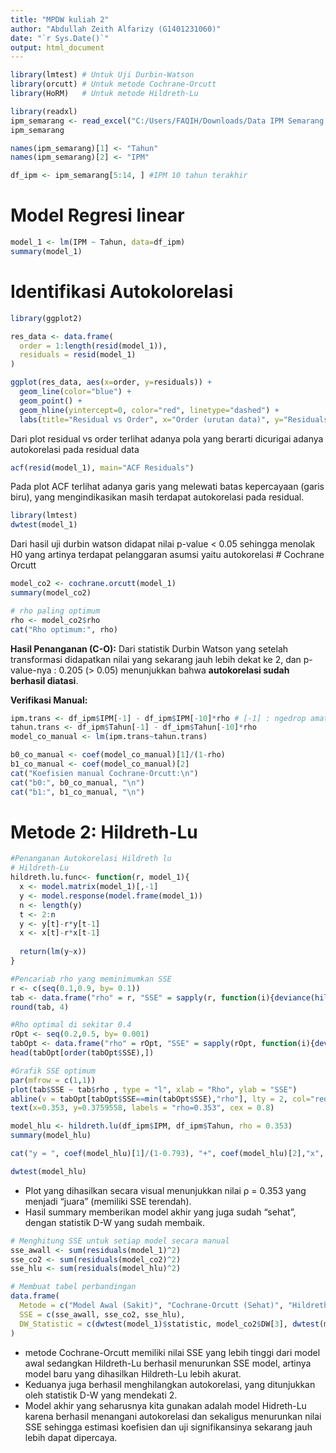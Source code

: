 ---
title: "MPDW kuliah 2"
author: "Abdullah Zeith Alfarizy (G1401231060)"
date: "`r Sys.Date()`"
output: html_document
---

```{r}
library(lmtest) # Untuk Uji Durbin-Watson
library(orcutt) # Untuk metode Cochrane-Orcutt
library(HoRM)   # Untuk metode Hildreth-Lu
```

```{r}
library(readxl)
ipm_semarang <- read_excel("C:/Users/FAQIH/Downloads/Data IPM Semarang.xlsx")
ipm_semarang
```
```{r}
names(ipm_semarang)[1] <- "Tahun"
names(ipm_semarang)[2] <- "IPM"
```

```{r}
df_ipm <- ipm_semarang[5:14, ] #IPM 10 tahun terakhir
```

# Model Regresi linear 
```{r}
model_1 <- lm(IPM ~ Tahun, data=df_ipm)
summary(model_1)
```
# Identifikasi Autokolorelasi
```{r}
library(ggplot2)

res_data <- data.frame(
  order = 1:length(resid(model_1)),
  residuals = resid(model_1)
)

ggplot(res_data, aes(x=order, y=residuals)) +
  geom_line(color="blue") +
  geom_point() +
  geom_hline(yintercept=0, color="red", linetype="dashed") +
  labs(title="Residual vs Order", x="Order (urutan data)", y="Residuals")
```
Dari plot residual vs order terlihat adanya pola yang berarti dicurigai adanya autokorelasi pada residual data 
```{r}
acf(resid(model_1), main="ACF Residuals")
```
Pada plot ACF terlihat adanya garis yang melewati batas kepercayaan (garis biru), yang mengindikasikan masih terdapat autokorelasi pada residual. 
```{r}
library(lmtest)
dwtest(model_1)
```
Dari hasil uji durbin watson didapat nilai p-value < 0.05 sehingga menolak H0 yang artinya terdapat pelanggaran asumsi yaitu autokorelasi
# Cochrane Orcutt
```{r}
model_co2 <- cochrane.orcutt(model_1)
summary(model_co2)

# rho paling optimum
rho <- model_co2$rho
cat("Rho optimum:", rho)
```
**Hasil Penanganan (C-O):**
Dari statistik Durbin Watson yang setelah transformasi didapatkan nilai yang sekarang jauh lebih dekat ke 2, dan p-value-nya : 0.205 (\> 0.05) menunjukkan bahwa **autokorelasi sudah berhasil diatasi**.


**Verifikasi Manual:**
```{r}
ipm.trans <- df_ipm$IPM[-1] - df_ipm$IPM[-10]*rho # [-1] : ngedrop amatan pertama
tahun.trans <- df_ipm$Tahun[-1] - df_ipm$Tahun[-10]*rho
model_co_manual <- lm(ipm.trans~tahun.trans)

b0_co_manual <- coef(model_co_manual)[1]/(1-rho)
b1_co_manual <- coef(model_co_manual)[2]
cat("Koefisien manual Cochrane-Orcutt:\n")
cat("b0:", b0_co_manual, "\n")
cat("b1:", b1_co_manual, "\n")
```
# Metode 2: Hildreth-Lu
```{r}
#Penanganan Autokorelasi Hildreth lu
# Hildreth-Lu
hildreth.lu.func<- function(r, model_1){
  x <- model.matrix(model_1)[,-1]
  y <- model.response(model.frame(model_1))
  n <- length(y)
  t <- 2:n
  y <- y[t]-r*y[t-1]
  x <- x[t]-r*x[t-1]
  
  return(lm(y~x))
}

#Pencariab rho yang meminimumkan SSE
r <- c(seq(0.1,0.9, by= 0.1))
tab <- data.frame("rho" = r, "SSE" = sapply(r, function(i){deviance(hildreth.lu.func(i, model_1))}))
round(tab, 4)
```
```{r}
#Rho optimal di sekitar 0.4
rOpt <- seq(0.2,0.5, by= 0.001)
tabOpt <- data.frame("rho" = rOpt, "SSE" = sapply(rOpt, function(i){deviance(hildreth.lu.func(i, model_1))}))
head(tabOpt[order(tabOpt$SSE),])
```
```{r}
#Grafik SSE optimum
par(mfrow = c(1,1))
plot(tab$SSE ~ tab$rho , type = "l", xlab = "Rho", ylab = "SSE")
abline(v = tabOpt[tabOpt$SSE==min(tabOpt$SSE),"rho"], lty = 2, col="red",lwd=2)
text(x=0.353, y=0.3759558, labels = "rho=0.353", cex = 0.8)
```
```{r}
model_hlu <- hildreth.lu(df_ipm$IPM, df_ipm$Tahun, rho = 0.353)
summary(model_hlu)
```
```{r}
cat("y = ", coef(model_hlu)[1]/(1-0.793), "+", coef(model_hlu)[2],"x", sep = "")
```
```{r}
dwtest(model_hlu)
```
-   Plot yang dihasilkan secara visual menunjukkan nilai ρ = 0.353 yang menjadi "juara" (memiliki SSE terendah).
-   Hasil summary memberikan model akhir yang juga sudah "sehat", dengan statistik D-W yang sudah membaik.
```{r}
# Menghitung SSE untuk setiap model secara manual
sse_awall <- sum(residuals(model_1)^2)
sse_co2 <- sum(residuals(model_co2)^2)
sse_hlu <- sum(residuals(model_hlu)^2)

# Membuat tabel perbandingan
data.frame(
  Metode = c("Model Awal (Sakit)", "Cochrane-Orcutt (Sehat)", "Hildreth-Lu (Sehat)"),
  SSE = c(sse_awall, sse_co2, sse_hlu),
  DW_Statistic = c(dwtest(model_1)$statistic, model_co2$DW[3], dwtest(model_hlu)$statistic)
)

```
-  metode Cochrane-Orcutt memiliki nilai SSE yang lebih tinggi dari model awal sedangkan Hildreth-Lu berhasil menurunkan SSE model, artinya model baru yang dihasilkan Hildreth-Lu lebih akurat.
-   Keduanya juga berhasil menghilangkan autokorelasi, yang ditunjukkan oleh statistik D-W yang mendekati 2.
-   Model akhir yang seharusnya kita gunakan adalah model Hidreth-Lu karena berhasil menangani autokorelasi dan sekaligus menurunkan nilai SSE sehingga estimasi koefisien dan uji signifikansinya sekarang jauh lebih dapat dipercaya.

